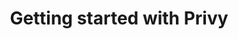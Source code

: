 ---
title: 'Getting started with Privy'
sidebarTitle: "Quick start"
description: 'Summary description'
icon: "rocket"
---